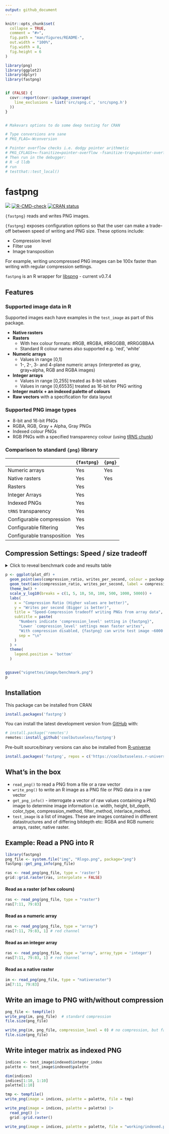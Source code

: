 ```yaml
---
output: github_document
---
```


<!-- README.md is generated from README.Rmd. Please edit that file -->

```r
knitr::opts_chunk$set(
  collapse = TRUE,
  comment = "#>",
  fig.path = "man/figures/README-",
  out.width = "100%",
  fig.width = 8,
  fig.height = 6
)

library(png)
library(ggplot2)
library(dplyr)
library(fastpng)


if (FALSE) {
  covr::report(covr::package_coverage(
    line_exclusions = list('src/spng.c', 'src/spng.h')
  ))
}


# Makevars options to do some deep testing for CRAN

# Type conversions are sane
# PKG_FLAG=-Wconversion

# Pointer overflow checks i.e. dodgy pointer arithmetic
# PKG_CFLAGS+=-fsanitize=pointer-overflow -fsanitize-trap=pointer-overflow
# Then run in the debugger:
# R -d lldb 
# run
# testthat::test_local()
```

# fastpng


<!-- badges: start -->
![](https://img.shields.io/badge/cool-useless-green.svg)
[![R-CMD-check](https://github.com/coolbutuseless/fastpng/actions/workflows/R-CMD-check.yaml/badge.svg)](https://github.com/coolbutuseless/fastpng/actions/workflows/R-CMD-check.yaml)
[![CRAN status](https://www.r-pkg.org/badges/version/fastpng)](https://CRAN.R-project.org/package=fastpng)
<!-- badges: end -->

`{fastpng}` reads and writes PNG images.

`{fastpng}` exposes configuration options so that the user can make a trade-off
between speed of writing and PNG size.  These options include:

* Compression level
* Filter use
* Image transposition

For example, writing uncompressed PNG images can be 100x faster than writing with 
regular compression settings.

`fastpng` is an R wrapper for [libspng](https://github.com/randy408/libspng) - current v0.7.4


## Features 

### Supported image data in R

Supported images each have examples in the `test_image` as part of this package.

* **Native rasters**
* **Rasters**
    * With hex colour formats: #RGB, #RGBA, #RRGGBB, #RRGGBBAA
    * Standard R colour names also supported e.g. 'red', 'white'
* **Numeric arrays**
    * Values in range [0,1]
    * 1-, 2-, 3- and 4-plane numeric arrays (interpreted as gray, gray+alpha,
      RGB and RGBA images)
* **Integer arrays**
    * Values in range [0,255] treated as 8-bit values
    * Values in range [0,65535] treated as 16-bit for PNG writing
* **Integer matrix + an indexed palette of colours** 
* **Raw vectors** with a specification for data layout


### Supported PNG image types

* 8-bit and 16-bit PNGs
* RGBA, RGB, Gray + Alpha, Gray PNGs
* Indexed colour PNGs
* RGB PNGs with a specified transparency colour (using [tRNS chunk](https://www.w3.org/TR/PNG-Chunks))

### Comparison to standard `{png}` library

|             |  `{fastpng}`    |     `{png}`   |
|:------------|-----------------|---------------|
| Numeric arrays              |    Yes        |    Yes       |
| Native rasters              |    Yes        |    Yes       |
| Rasters                     |    Yes        |              |
| Integer Arrays              |    Yes        |              |
| Indexed PNGs                |    Yes        |              |
| `tRNS` transparency         |    Yes        |              |
| Configurable compression    |    Yes        |              |
| Configurable filtering      |    Yes        |              |
| Configurable transposition  |    Yes        |              |


## Compression Settings: Speed / size tradeoff


<details>
<summary> Click to reveal benchmark code and results table </summary>

```r
library(png)
im <- test_image$array$rgba

res <- bench::mark(
  fastpng::write_png(im, compression_level =  0),
  fastpng::write_png(im, compression_level =  1),
  fastpng::write_png(im, compression_level =  2),
  fastpng::write_png(im, compression_level =  3),
  fastpng::write_png(im, compression_level =  4),
  fastpng::write_png(im, compression_level =  5),
  fastpng::write_png(im, compression_level =  6),
  fastpng::write_png(im, compression_level =  7),
  fastpng::write_png(im, compression_level =  8),
  fastpng::write_png(im, compression_level =  9),
  check = FALSE,
  relative = FALSE
)

res <- res %>% 
  select(writes_per_second = `itr/sec`) %>%
  mutate(
    compression = 0:9,
    package = "fastpng"
  )


sizes <- vapply(0:9, \(x) fastpng::write_png(im, compression_level = x) |> length(), integer(1))
df <- data.frame(compression = 0:9, size = sizes)


plot_df <- left_join(res, df, by = 'compression')


png_speed <- bench::mark(writePNG(im))$`itr/sec`
png_size  <- length(writePNG(im))

plot_df <- plot_df %>% 
  add_row(writes_per_second = png_speed, size = png_size, package = "png") %>%
  mutate(
    compression_ratio = prod(dim(im)) * 8 / size
  )

knitr::kable(plot_df)
```

</details>

```r
p <- ggplot(plot_df) +
  geom_point(aes(compression_ratio, writes_per_second, colour = package)) + 
  geom_text(aes(compression_ratio, writes_per_second, label = compression), na.rm = TRUE, hjust = -0.5, vjust = -0.5) +
  theme_bw() + 
  scale_y_log10(breaks = c(1, 5, 10, 50, 100, 500, 1000, 5000)) +
  labs(
    x = "Compression Ratio (Higher values are better)",
    y = "Writes per second (Bigger is better)",
    title = "Speed-Compression tradeoff writing PNGs from array data",
    subtitle = paste(
      "Numbers indicate 'compression_level' setting in {fastpng}",
      "Lower `compression_level' settings mean faster writes", 
      "With compression disabled, {fastpng} can write test image ~6000 times per second",
      sep = "\n"
    )
  ) +
  theme(
    legend.position = 'bottom'
  )


ggsave("vignettes/image/benchmark.png")
p
```


## Installation

This package can be installed from CRAN

``` r
install.packages('fastpng')
```

You can install the latest development version from
[GitHub](https://github.com/coolbutuseless/fastpng) with:

``` r
# install.package('remotes')
remotes::install_github('coolbutuseless/fastpng')
```

Pre-built source/binary versions can also be installed from
[R-universe](https://r-universe.dev)

``` r
install.packages('fastpng', repos = c('https://coolbutuseless.r-universe.dev', 'https://cloud.r-project.org'))
```

## What's in the box

* `read_png()` to read a PNG from a file or a raw vector
* `write_png()` to write an R image as a PNG file or PNG data in a raw vector
* `get_png_info()` - interrogate a vector of raw values containing a PNG image
  to determine image information i.e. width, height, bit_depth, color_type, 
  compression_method, filter_method, interlace_method.
* `test_image` is a list of images.  These are images contained in different 
  datastructures and of differing bitdepth etc:
  RGBA and RGB numeric arrays, raster, native raster.
  

## Example: Read a PNG into R

```r
library(fastpng)
png_file <- system.file("img", "Rlogo.png", package="png")
fastpng::get_png_info(png_file)

ras <- read_png(png_file, type = 'raster') 
grid::grid.raster(ras, interpolate = FALSE)
```


#### Read as a raster (of hex colours)

```r
ras <- read_png(png_file, type = "raster")
ras[7:11, 79:83]
```

#### Read as a numeric array

```r
ras <- read_png(png_file, type = "array")
ras[7:11, 79:83, 1] # red channel
```

#### Read as an integer array

```r
ras <- read_png(png_file, type = "array", array_type = 'integer')
ras[7:11, 79:83, 1] # red channel
```

#### Read as a native raster

```r
im <- read_png(png_file, type = "nativeraster")
im[7:11, 79:83]
```

## Write an image to PNG with/without compression

```r
png_file <- tempfile()
write_png(im, png_file)  # standard compression
file.size(png_file)
```

```r
write_png(im, png_file, compression_level = 0) # no compression, but fast!
file.size(png_file)
```



## Write integer matrix as indexed PNG

```r
indices <- test_image$indexed$integer_index
palette <- test_image$indexed$palette

dim(indices)
indices[1:10, 1:10]
palette[1:10]
```


```r
tmp <- tempfile()
write_png(image = indices, palette = palette, file = tmp)
```

```r
write_png(image = indices, palette = palette) |>
  read_png() |> 
  grid::grid.raster()
```



```r
write_png(image = indices, palette = palette, file = "working/indexed.png")
```



